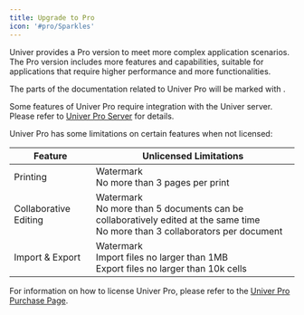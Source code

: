 ```yaml
---
title: Upgrade to Pro
icon: '#pro/Sparkles'
---
```



Univer provides a Pro version to meet more complex application scenarios. The Pro version includes more features and capabilities, suitable for applications that require higher performance and more functionalities.

The parts of the documentation related to Univer Pro will be marked with <IconWrapper className="inline-flex" type="pro" size="sm" icon={null} />.

Some features of Univer Pro require integration with the Univer server. Please refer to [Univer Pro Server](/guides/pro/server) for details.

Univer Pro has some limitations on certain features when not licensed:

| Feature | Unlicensed Limitations |
| --- | --- |
| Printing | Watermark<br />No more than 3 pages per print |
| Collaborative Editing | Watermark<br />No more than 5 documents can be collaboratively edited at the same time<br />No more than 3 collaborators per document |
| Import & Export | Watermark<br />Import files no larger than 1MB<br />Export files no larger than 10k cells |

For information on how to license Univer Pro, please refer to the [Univer Pro Purchase Page](https://univer.ai/pricing).
